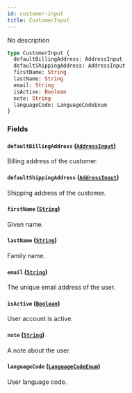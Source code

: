 ```yaml
---
id: customer-input
title: CustomerInput
---
```


No description

```graphql
type CustomerInput {
  defaultBillingAddress: AddressInput
  defaultShippingAddress: AddressInput
  firstName: String
  lastName: String
  email: String
  isActive: Boolean
  note: String
  languageCode: LanguageCodeEnum
}
```

### Fields

#### `defaultBillingAddress` ([`AddressInput`](../../../developer/api-reference/inputs/address-input))

Billing address of the customer.

#### `defaultShippingAddress` ([`AddressInput`](../../../developer/api-reference/inputs/address-input))

Shipping address of the customer.

#### `firstName` ([`String`](../../../developer/api-reference/scalars/string))

Given name.

#### `lastName` ([`String`](../../../developer/api-reference/scalars/string))

Family name.

#### `email` ([`String`](../../../developer/api-reference/scalars/string))

The unique email address of the user.

#### `isActive` ([`Boolean`](../../../developer/api-reference/scalars/boolean))

User account is active.

#### `note` ([`String`](../../../developer/api-reference/scalars/string))

A note about the user.

#### `languageCode` ([`LanguageCodeEnum`](../../../developer/api-reference/enums/language-code-enum))

User language code.
